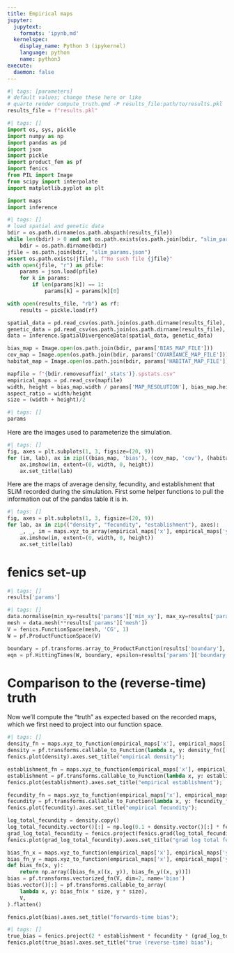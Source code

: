 ```yaml
---
title: Empirical maps
jupyter:
  jupytext:
    formats: 'ipynb,md'
  kernelspec:
    display_name: Python 3 (ipykernel)
    language: python
    name: python3
execute:
  daemon: false
---
```


```python
#| tags: [parameters]
# default values; change these here or like
# quarto render compute_truth.qmd -P results_file:path/to/results.pkl
results_file = f"results.pkl"
```

```python
#| tags: []
import os, sys, pickle
import numpy as np
import pandas as pd
import json
import pickle
import product_fem as pf
import fenics
from PIL import Image
from scipy import interpolate
import matplotlib.pyplot as plt

import maps
import inference
```

```python
#| tags: []
# load spatial and genetic data
bdir = os.path.dirname(os.path.abspath(results_file))
while len(bdir) > 0 and not os.path.exists(os.path.join(bdir, "slim_params.json")):
    bdir = os.path.dirname(bdir)
jfile = os.path.join(bdir, "slim_params.json")
assert os.path.exists(jfile), f"No such file {jfile}"
with open(jfile, "r") as pfile:
    params = json.load(pfile)
    for k in params:
        if len(params[k]) == 1:
            params[k] = params[k][0]

with open(results_file, "rb") as rf:
    results = pickle.load(rf)

spatial_data = pd.read_csv(os.path.join(os.path.dirname(results_file), results['params']['spatial_data']))
genetic_data = pd.read_csv(os.path.join(os.path.dirname(results_file), results['params']['genetic_data']))
data = inference.SpatialDivergenceData(spatial_data, genetic_data)

bias_map = Image.open(os.path.join(bdir, params['BIAS_MAP_FILE']))
cov_map = Image.open(os.path.join(bdir, params['COVARIANCE_MAP_FILE']))
habitat_map = Image.open(os.path.join(bdir, params['HABITAT_MAP_FILE']))

mapfile = f"{bdir.removesuffix('_stats')}.spstats.csv"
empirical_maps = pd.read_csv(mapfile)
width, height = bias_map.width / params['MAP_RESOLUTION'], bias_map.height / params['MAP_RESOLUTION']
aspect_ratio = width/height
size = (width + height)/2
```

```python
#| tags: []
params
```

Here are the images used to parameterize the simulation.

```python
#| tags: []
fig, axes = plt.subplots(1, 3, figsize=(20, 9))
for (im, lab), ax in zip(((bias_map, 'bias'), (cov_map, 'cov'), (habitat_map, 'habitat')), axes):
    ax.imshow(im, extent=(0, width, 0, height))
    ax.set_title(lab)
```


Here are the maps of average density, fecundity, and establishment
that SLiM recorded during the simulation.
First some helper functions to pull the information out of the pandas table it is in.


```python
#| tags: []
fig, axes = plt.subplots(1, 3, figsize=(20, 9))
for lab, ax in zip(("density", "fecundity", "establishment"), axes):
    _, _, im = maps.xyz_to_array(empirical_maps['x'], empirical_maps['y'], empirical_maps[lab])
    ax.imshow(im, extent=(0, width, 0, height))
    ax.set_title(lab)
```

# fenics set-up

```python
#| tags: []
results['params']
```

```python
#| tags: []
data.normalise(min_xy=results['params']['min_xy'], max_xy=results['params']['max_xy'])
mesh = data.mesh(**results['params']['mesh'])
V = fenics.FunctionSpace(mesh, 'CG', 1)
W = pf.ProductFunctionSpace(V)

boundary = pf.transforms.array_to_ProductFunction(results['boundary'], W)
eqn = pf.HittingTimes(W, boundary, epsilon=results['params']['boundary']['epsilon'])
```

# Comparison to the (reverse-time) truth

Now we'll compute the "truth" as expected based on the recorded maps,
which we first need to project into our function space.

```python
#| tags: []
density_fn = maps.xyz_to_function(empirical_maps['x'], empirical_maps['y'], empirical_maps['density'])
density = pf.transforms.callable_to_Function(lambda x, y: density_fn([[x * size, y * size]]), V)
fenics.plot(density).axes.set_title("empirical density");
```

```python
establishment_fn = maps.xyz_to_function(empirical_maps['x'], empirical_maps['y'], empirical_maps['establishment'])
establishment = pf.transforms.callable_to_Function(lambda x, y: establishment_fn([[x * size, y * size]]), V)
fenics.plot(establishment).axes.set_title("empirical establishment");
```

```python
fecundity_fn = maps.xyz_to_function(empirical_maps['x'], empirical_maps['y'], empirical_maps['fecundity'])
fecundity = pf.transforms.callable_to_Function(lambda x, y: fecundity_fn([[x * size, y * size]]), V)
fenics.plot(fecundity).axes.set_title("empirical fecundity");
```

```python
log_total_fecundity = density.copy()
log_total_fecundity.vector()[:] = np.log(0.1 + density.vector()[:] * fecundity.vector()[:])
grad_log_total_fecundity = fenics.project(fenics.grad(log_total_fecundity))
fenics.plot(grad_log_total_fecundity).axes.set_title("grad log total fecundity");
```

```python
bias_fn_x = maps.xyz_to_function(empirical_maps['x'], empirical_maps['y'], empirical_maps['bias_x'])
bias_fn_y = maps.xyz_to_function(empirical_maps['x'], empirical_maps['y'], empirical_maps['bias_y'])
def bias_fn(x, y):
    return np.array([bias_fn_x((x, y)), bias_fn_y((x, y))])
bias = pf.transforms.vectorized_fn(V, dim=2, name='bias')
bias.vector()[:] = pf.transforms.callable_to_array(
    lambda x, y: bias_fn(x * size, y * size),
    V,
).flatten()
```

```python
fenics.plot(bias).axes.set_title("forwards-time bias");
```

```python
#| tags: []
true_bias = fenics.project(2 * establishment * fecundity * (grad_log_total_fecundity - bias))
fenics.plot(true_bias).axes.set_title("true (reverse-time) bias");
```

